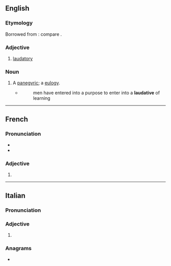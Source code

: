 ==English==

===Etymology===
Borrowed from {{bor|en|la|laudativus|t=laudatory}}: compare {{cog|fr|laudatif}}.

===Adjective===
{{en-adj}}

# [[laudatory]]

===Noun===
{{en-noun}}

# {{lb|en|obsolete}} A [[panegyric]]; a [[eulogy]].
#* {{RQ:Bacon Learning}}
#*:men have entered into a purpose to enter into a '''laudative''' of learning

----

==French==

===Pronunciation===
* {{fr-IPA}}
* {{homophones|fr|laudatives}}

===Adjective===
{{head|fr|adjective form}}

# {{adj form of|fr|laudatif||f|s}}

----

==Italian==

===Pronunciation===
{{it-pr|laudatìve}}

===Adjective===
{{head|it|adjective form}}

# {{adj form of|it|laudativo||f|p}}

===Anagrams===
* {{anagrams|it|a=aadeiltuv|adulatevi}}